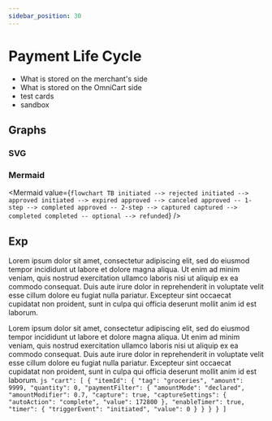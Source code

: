 ```yaml
---
sidebar_position: 30
---
```



# Payment Life Cycle

* What is stored on the merchant's side
* What is stored on the OmniCart side
* test cards
* sandbox

## Graphs

### SVG

<Statuses />

### Mermaid

<Mermaid
  value={`
    flowchart TB
        initiated --> rejected
        initiated --> approved
        initiated --> expired
        approved --> canceled
        approved -- 1-step --> completed
        approved -- 2-step --> captured
        captured --> completed
        completed -- optional --> refunded
  `}
/>

## Exp

<Columns>
  <Column>
  Lorem ipsum dolor sit amet, consectetur adipiscing elit, sed do eiusmod tempor incididunt ut labore et dolore magna aliqua. Ut enim ad minim veniam, quis nostrud exercitation ullamco laboris nisi ut aliquip ex ea commodo consequat. Duis aute irure dolor in reprehenderit in voluptate velit esse cillum dolore eu fugiat nulla pariatur. Excepteur sint occaecat cupidatat non proident, sunt in culpa qui officia deserunt mollit anim id est laborum.
  
  Lorem ipsum dolor sit amet, consectetur adipiscing elit, sed do eiusmod tempor incididunt ut labore et dolore magna aliqua. Ut enim ad minim veniam, quis nostrud exercitation ullamco laboris nisi ut aliquip ex ea commodo consequat. Duis aute irure dolor in reprehenderit in voluptate velit esse cillum dolore eu fugiat nulla pariatur. Excepteur sint occaecat cupidatat non proident, sunt in culpa qui officia deserunt mollit anim id est laborum.
  </Column>
  <Column>
    ```js
      "cart": [
        {
          "itemId": {
            "tag": "groceries",
            "amount": 9999,
            "quantity": 0,
            "paymentFilter": {
              "amountMode": "declared",
              "amountModifier": 0.7,
              "capture": true,
              "captureSettings": {
                "autoAction": "complete",
                "value": 172800
              },
              "enableTimer": true,
              "timer": {
                "triggerEvent": "initiated",
                "value": 0
              }
            }
          }
        }
      ]
    ```
  </Column>
</Columns>